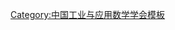 {{Navbox
| name   = 中国工业与应用数学学会第五届理事会
| title  = [[中国工业与应用数学学会]]第五届理事会
| above  = 
| bodyclass = hlist
| group1 = 荣誉理事长
| list1  = [[李大潜]]
| group2 = 理事长
| list2  = [[郭雷 (1961年)|郭　雷]]
| group3 = 副理事长
| list3  = 
* [[陈树民]]
* [[陈叔平]]
* [[陈志明 (计算数学家)|陈志明]]
* [[江松|江　松]]
* [[彭实戈]]
* [[彭以祺]]
* [[绍立勤]]
* [[谭永基]]
* [[张平文]]
| group4 = 秘书长
| list4  = [[杨顶辉]]
| group5 = 常务理事
| list5  = 
* [[陈发来]]
* [[陈化|陈　化]]
* [[陈树民]]
* [[陈叔平]]
* [[陈一宏]]
* [[陈永川]]
* [[陈志明 (计算数学家)|陈志明]]
* [[程晋|程　晋]]
* [[崔晋川]]
* [[戴道清]]
* [[高文杰]]
* [[高小山]]
* [[郭雷|郭　雷]]
* [[郭朝辉]]
* [[韩波|韩　波]]
* [[韩东|韩　东]]
* [[黄云清]]
* [[贾仲孝]]
* [[姜明|姜　明]]
* [[江松|江　松]]
* [[蒋耀林]]
* [[康庆德]]
* [[刘祥官]]
* [[卢准炜]]
* [[罗懋康]]
* [[彭实戈]]
* [[彭以祺]]
* [[邵立勤]]
* [[宋承志]]
* [[宋增民]]
* [[谭永基]]
* [[汤善健]]
* [[王文洽]]
* [[谢金星]]
* [[修乃华]]
* [[杨顶辉]]
* [[杨虎|杨　虎]]
* [[杨祥|杨　祥]]
* [[张平文]]
* [[周哲玮]]
* [[朱江|朱　江]]
| group6 = 
| list6  = 
}}<noinclude>
{{collapsible option}}
[[Category:中国工业与应用数学学会模板]]
</noinclude>